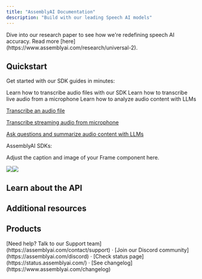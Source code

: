 ```yaml
---
title: "AssemblyAI Documentation"
description: "Build with our leading Speech AI models"
---
```


<Info>
  Dive into our research paper to see how we're redefining speech AI accuracy. Read more [here](https://www.assemblyai.com/research/universal-2).
</Info>

## Quickstart[​](#quickstart "Direct link to Quickstart")

Get started with our SDK guides in minutes:

<CardGroup cols={3}>
  <Card title="Transcribe an audio file" icon="file-audio" href="/getting-started/transcribe-an-audio-file">
    Learn how to transcribe audio files with our SDK
  </Card>
  <Card title="Transcribe streaming audio" icon="microphone" href="/getting-started/transcribe-streaming-audio-from-a-microphone">
    Learn how to transcribe live audio from a microphone
  </Card>
  <Card title="Apply LLMs to audio" icon="robot" href="/getting-started/apply-llms-to-audio-files">
    Learn how to analyze audio content with LLMs
  </Card>
</CardGroup>

[Transcribe an audio file](/docs/getting-started/transcribe-an-audio-file)

[Transcribe streaming audio from microphone](/docs/getting-started/transcribe-streaming-audio-from-a-microphone)

[Ask questions and summarize audio content with LLMs](/docs/getting-started/apply-llms-to-audio-files)

AssemblyAI SDKs:

<Frame as="div">
  Adjust the caption and image of your Frame component here.
</Frame>



[](https://github.com/AssemblyAI/assemblyai-python-sdk)[](https://github.com/AssemblyAI/assemblyai-node-sdk "AssemblyAI JavaScript SDK")[](https://github.com/AssemblyAI/assemblyai-node-sdk "AssemblyAI JavaScript SDK")[](https://github.com/AssemblyAI/assemblyai-go-sdk "AssemblyAI Go SDK")[](https://github.com/AssemblyAI/assemblyai-java-sdk "AssemblyAI Java SDK")[![](/images/docs/docs/img/programming-languages/csharp.svg)](https://github.com/AssemblyAI/assemblyai-csharp-sdk "AssemblyAI C# .NET SDK")[](https://github.com/AssemblyAI/assemblyai-csharp-sdk "AssemblyAI C# .NET SDK")[![](/images/docs/docs/img/programming-languages/ruby.svg)](https://github.com/AssemblyAI/assemblyai-ruby-sdk "AssemblyAI Ruby SDK")

## Learn about the API[​](#learn-about-the-api "Direct link to Learn about the API")

<CardGroup cols={4} className="not-prose">
  <Card title="API reference" icon="file-lines" href="https://assemblyai.com/api-reference" horizontal="true" />
  <Card title="FAQ" icon="comments" href="/concepts/faq" horizontal="true" />
  <Card title="Supported languages" icon="globe" href="/getting-started/supported-languages" horizontal="true" />
  <Card title="Usage limits" icon="gauge" href="/getting-started/usage-limits" horizontal="true" />
</CardGroup>

## Additional resources[​](#additional-resources "Direct link to Additional resources")

<CardGroup cols={4} className="not-prose">
  <Card title="Examples" icon="sparkles" href="/guides" horizontal="true" />
  <Card title="Integrations" icon="puzzle-piece" href="/integrations" horizontal="true" />
  <Card title="Playground" icon="face-smile" href="https://www.assemblyai.com/playground" horizontal="true" />
  <Card title="AssemblyAI CLI" icon="terminal" href="/concepts/cli" horizontal="true" />
</CardGroup>

## Products[​](#products "Direct link to Products")

<CardGroup cols={3}>
  <Card 
    title="Speech-to-Text" 
    icon="file-audio" 
    href="/speech-to-text"
    description="Models for converting audio files, video files, and live speech into text."
  />
  <Card 
    title="LeMUR" 
    icon="robot" 
    href="/lemur"
    description="LeMUR is a framework for applying Large Language Models (LLMs) to spoken data."
  />
  <Card 
    title="Audio Intelligence" 
    icon="waveform" 
    href="/audio-intelligence"
    description="Models for interpreting audio for business and personal workflows."
  />
</CardGroup>

<div className="text-sm text-gray-500 mt-8">
  [Need help? Talk to our Support team](https://assemblyai.com/contact/support) · 
  [Join our Discord community](https://assemblyai.com/discord) · 
  [Check status page](https://status.assemblyai.com/) · 
  [See changelog](https://www.assemblyai.com/changelog)
</div>
